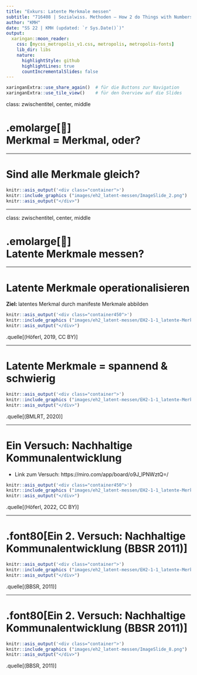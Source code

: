 ```yaml
---
title: "Exkurs: Latente Merkmale messen"
subtitle: "716408 | Sozialwiss. Methoden – How 2 do Things with Numbers"
author: "KMH"
date: "SS 22 | KMH (updated: `r Sys.Date()`)"
output:
  xaringan::moon_reader:
    css: [mycss_metropolis_v1.css, metropolis, metropolis-fonts]
    lib_dir: libs
    nature:
      highlightStyle: github
      highlightLines: true
      countIncrementalSlides: false
---
```


```r
xaringanExtra::use_share_again()  # für die Buttons zur Navigation
xaringanExtra::use_tile_view()    # für den Overview auf die Slides
```

class: zwischentitel, center, middle

# .emolarge[🤔]<br> Merkmal = Merkmal, oder?

---

# Sind alle Merkmale gleich?

```r
knitr::asis_output('<div class="container">')
knitr::include_graphics ("images/eh2_latent-messen/ImageSlide_2.png")
knitr::asis_output("</div>")
```

---

class: zwischentitel, center, middle

# .emolarge[🤔]<br> Latente Merkmale messen?

---

# Latente Merkmale operationalisieren

**Ziel: **latentes Merkmal durch manifeste Merkmale abbilden

```r
knitr::asis_output('<div class="container450">')
knitr::include_graphics ("images/eh2_latent-messen/EH2-1-1_latente-Merkmale-messen_v1_S3_1.png")
knitr::asis_output("</div>")
```
.quelle[(Höferl, 2019, CC BY)]

---

# Latente Merkmale = spannend & schwierig


```r
knitr::asis_output('<div class="container">')
knitr::include_graphics ("images/eh2_latent-messen/EH2-1-1_latente-Merkmale-messen_v1_S4_2.png")
knitr::asis_output("</div>")
```
.quelle[(BMLRT, 2020)]

---

# Ein Versuch: Nachhaltige Kommunalentwicklung

* Link zum Versuch: https://miro.com/app/board/o9J_lPNWztQ=/

```r
knitr::asis_output('<div class="container450">')
knitr::include_graphics ("images/eh2_latent-messen/EH2-1-1_latente-Merkmale-messen_v1_S6_3.png")
knitr::asis_output("</div>")
```
.quelle[(Höferl, 2022, CC BY)]

---

# .font80[Ein 2. Versuch: Nachhaltige Kommunalentwicklung (BBSR 2011)]


```r
knitr::asis_output('<div class="container">')
knitr::include_graphics ("images/eh2_latent-messen/EH2-1-1_latente-Merkmale-messen_v1_S7_4.png")
knitr::asis_output("</div>")
```
.quelle[(BBSR, 2011)]

---

# .font80[Ein 2. Versuch: Nachhaltige Kommunalentwicklung (BBSR 2011)]

```r
knitr::asis_output('<div class="container">')
knitr::include_graphics ("images/eh2_latent-messen/ImageSlide_8.png")
knitr::asis_output("</div>")
```
.quelle[(BBSR, 2011)]
